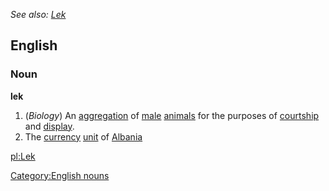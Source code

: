 ''See also: [[Lek]]''
==English==
===Noun===
{{wikipedia}}
'''lek'''
# (''Biology'') An [[aggregation]] of [[male]] [[animal]]s for the purposes of [[courtship]] and [[display]].
# The [[currency]] [[unit]] of [[Albania]]

[[Category:English nouns]]

[[pl:Lek]]